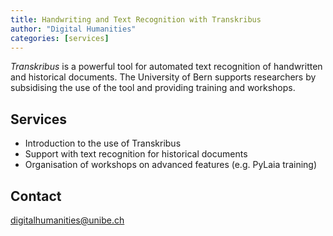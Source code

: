 ```yaml
---
title: Handwriting and Text Recognition with Transkribus
author: "Digital Humanities"
categories: [services]
---
```


*Transkribus* is a powerful tool for automated text recognition of handwritten and historical documents. The University of Bern supports researchers by subsidising the use of the tool and providing training and workshops.

## Services

-   Introduction to the use of Transkribus
-   Support with text recognition for historical documents
-   Organisation of workshops on advanced features (e.g. PyLaia training)

## Contact

[digitalhumanities\@unibe.ch](mailto:digitalhumanities@unibe.ch)